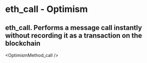 # eth_call - Optimism

## eth_call. Performs a message call instantly without recording it as a transaction on the blockchain


<OptimismMethod_call />
